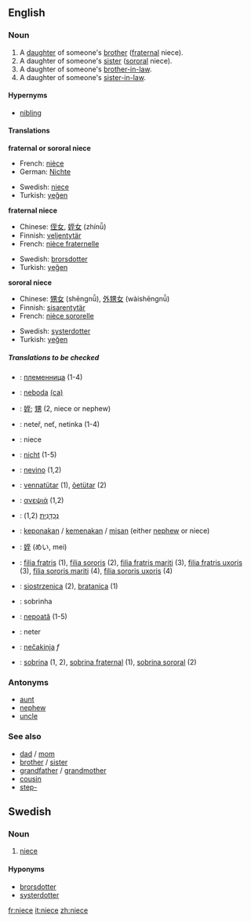 ==English==

===Noun===
{{en-noun-reg}}
# A [[daughter]] of someone's [[brother]] ([[fraternal]] niece).
# A daughter of someone's [[sister]] ([[sororal]] niece).
# A daughter of someone's [[brother-in-law]].
# A daughter of someone's [[sister-in-law]].
<!--disputed.  Citations please, or mark what regions it is slang in.  # A male [[homosexual]] person. -->

====Hypernyms====
*[[nibling]]

====Translations====
'''fraternal or sororal niece'''
{{top}}
* French: [[nièce]] {{f}}
* German: [[Nichte]] {{f}}
{{mid}}
* Swedish: [[niece#Swedish|niece]] {{c}}
*Turkish: [[yeğen]]
{{bottom}}

'''fraternal niece'''
{{top}}
*Chinese: [[侄女]], [[姪女]] (zhínǚ)
*Finnish: [[veljentytär]]
*French: [[nièce fraternelle]] {{f}}
{{mid}}
*Swedish: [[brorsdotter]] {{c}}
*Turkish: [[yeğen]]
{{bottom}}

'''sororal niece'''
{{top}}
*Chinese: [[甥女]] (shēngnǚ), [[外甥女]] (wàishēngnǚ)
*Finnish: [[sisarentytär]]
*French: [[nièce sororelle]] {{f}}
{{mid}}
*Swedish: [[systerdotter]] {{c}}
*Turkish: [[yeğen]]
{{bottom}}


=====Translations to be checked=====
{{checktrans}}
*{{ttbc|Bulgarian}}: [[:bg:Племенница|племенница]] {{f}} (1-4)
*{{ttbc|Catalan}}: [[neboda]] {{f}} [[:ca:neboda|(ca)]]
*{{ttbc|CJKV Characters}}: [[姪]]; [[甥]] (2, niece or nephew)
*{{ttbc|Czech}}: neteř, neť, netinka  {{f}} (1-4)
*{{ttbc|Danish}}: niece
*{{ttbc|Dutch}}: [[nicht]] {{f}} (1-5)
*{{ttbc|Esperanto}}: [[nevino]] (1,2)
*{{ttbc|Estonian}}: [[vennatütar]] (1), [[õetütar]] (2)
*{{ttbc|Greek}}: [[ανεψιά]] {{f}} (1,2)
*{{ttbc|Hebrew}}: [[נֶכְדָּנִית]] {{f}} (1,2)
*{{ttbc|Indonesian}}: [[keponakan]] / [[kemenakan]] / [[misan]] (either [[nephew]] or niece)
*{{ttbc|Japanese}}: [[姪]] (めい, mei)
*{{ttbc|Latin}}: [[filia fratris]] (1), [[filia sororis]] (2), [[filia fratris mariti]] (3), [[filia fratris uxoris]] (3), [[filia sororis mariti]] (4), [[filia sororis uxoris]] (4)
*{{ttbc|Polish}}: [[siostrzenica]] {{f}} (2), [[bratanica]] {{f}} (1)
*{{ttbc|Portuguese}}: sobrinha  {{f}}
*{{ttbc|Romanian}}: [[nepoată]] {{f}} (1-5)
*{{ttbc|Slovak}}: neter  {{f}}
*{{ttbc|Slovene}}: [[nečakinja]] ''f''
*{{ttbc|Spanish}}: [[sobrina]] {{f}} (1, 2), [[sobrina fraternal]] (1), [[sobrina sororal]] (2)

===Antonyms===
*[[aunt]]
*[[nephew]]
*[[uncle]]

===See also===
*[[dad]] / [[mom]]
*[[brother]] / [[sister]]
*[[grandfather]] / [[grandmother]]
*[[cousin]]
*[[step-]]

==Swedish==

===Noun===
{{sv-noun-reg-r-c}}
# [[niece#English|niece]]

====Hyponyms====
* [[brorsdotter]]
* [[systerdotter]]

[[fr:niece]]
[[it:niece]]
[[zh:niece]]